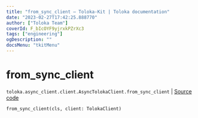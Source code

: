 ```yaml
---
title: "from_sync_client — Toloka-Kit | Toloka documentation"
date: "2023-02-27T17:42:25.888770"
author: ["Toloka Team"]
coverId: F_bIcOYF9yjrxkPZrXc3
tags: ["engineering"]
ogDescription: ""
docsMenu: "tkitMenu"
---
```


# from_sync_client
`toloka.async_client.client.AsyncTolokaClient.from_sync_client` | [Source code](https://github.com/Toloka/toloka-kit/blob/v1.1.4/src/async_client/client.py#L58)

```python
from_sync_client(cls, client: TolokaClient)
```